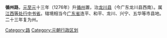{{Unreferenced|time=2022-02-23T03:45:04+00:00}}
'''循州路'''，[[元|元]][[至元_(忽必烈)|至元]]十三年（1276年）升[[循州|循州]]置，治[[龙川县|龙川县]]（今广东龙川县西南）。属[[江西等处行中书省|江西等处行中书省]]。辖境相当今[[广东省|广东省]]连平、和平、龙川、兴宁、五华等市县地。二十三年复为州。 

[[Category:路|Category:路]] 
 
[[Category:元朝行政区划|Category:元朝行政区划]]